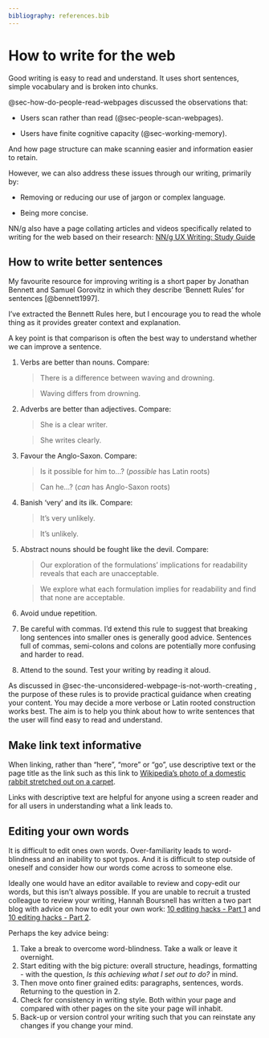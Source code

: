 ```yaml
---
bibliography: references.bib
---
```


# How to write for the web {#sec-how-to-write-for-the-web}

::: {.callout-important .unnumbered title="Summary" appearance="simple" icon="false"}
Good writing is easy to read and understand. It uses short sentences, simple vocabulary and is broken into chunks.
:::

@sec-how-do-people-read-webpages discussed the observations that:

-   Users scan rather than read (@sec-people-scan-webpages).

-   Users have finite cognitive capacity (@sec-working-memory).

And how page structure can make scanning easier and information easier to retain.

However, we can also address these issues through our writing, primarily by:

-   Removing or reducing our use of jargon or complex language.

-   Being more concise.

NN/g also have a page collating articles and videos specifically related to writing for the web based on their research: [NN/g UX Writing: Study Guide](https://www.nngroup.com/articles/ux-writing-study-guide/)

## How to write better sentences {#sec-how-to-write-better-sentences}

My favourite resource for improving writing is a short paper by Jonathan Bennett and Samuel Gorovitz in which they describe 'Bennett Rules' for sentences [@bennett1997].

I've extracted the Bennett Rules here, but I encourage you to read the whole thing as it provides greater context and explanation.

A key point is that comparison is often the best way to understand whether we can improve a sentence.

1.  Verbs are better than nouns. Compare:

    > There is a difference between waving and drowning.

    > Waving differs from drowning.

2.  Adverbs are better than adjectives. Compare:

    > She is a clear writer.

    > She writes clearly.

3.  Favour the Anglo-Saxon. Compare:

    > Is it possible for him to...? (*possible* has Latin roots)

    > Can he...? (*can* has Anglo-Saxon roots)

4.  Banish 'very' and its ilk. Compare:

    > It's very unlikely.

    > It's unlikely.

5.  Abstract nouns should be fought like the devil. Compare:

    > Our exploration of the formulations' implications for readability reveals that each are unacceptable.

    > We explore what each formulation implies for readability and find that none are acceptable.

6.  Avoid undue repetition.

7.  Be careful with commas. I'd extend this rule to suggest that breaking long sentences into smaller ones is generally good advice. Sentences full of commas, semi-colons and colons are potentially more confusing and harder to read.

8.  Attend to the sound. Test your writing by reading it aloud.

As discussed in @sec-the-unconsidered-webpage-is-not-worth-creating , the purpose of these rules is to provide practical guidance when creating your content. You may decide a more verbose or Latin rooted construction works best. The aim is to help you think about how to write sentences that the user will find easy to read and understand.

## Make link text informative {#sec-make-link-text-informative}

When linking, rather than "here", "more" or "go", use descriptive text or the page title as the link such as this link to [Wikipedia's photo of a domestic rabbit stretched out on a carpet](https://commons.wikimedia.org/wiki/File:Domestic_Rabbit_Relaxed_on_Carpet.jpg).

Links with descriptive text are helpful for anyone using a screen reader and for all users in understanding what a link leads to.

## Editing your own words {#sec-editing-your-own-words}

It is difficult to edit ones own words. Over-familiarity leads to word-blindness and an inability to spot typos. And it is difficult to step outside of oneself and consider how our words come across to someone else.

Ideally one would have an editor available to review and copy-edit our words, but this isn't always possible. If you are unable to recruit a trusted colleague to review your writing, Hannah Boursnell has written a two part blog with advice on how to edit your own work: [10 editing hacks - Part 1](https://www.hannahboursnell.com/blog/10editinghacks) and [10 editing hacks - Part 2](https://www.hannahboursnell.com/blog/10editinghacks2).

Perhaps the key advice being:

1.  Take a break to overcome word-blindness. Take a walk or leave it overnight.
2.  Start editing with the big picture: overall structure, headings, formatting - with the question, *Is this achieving what I set out to do?* in mind.
3.  Then move onto finer grained edits: paragraphs, sentences, words. Returning to the question in 2.
4.  Check for consistency in writing style. Both within your page and compared with other pages on the site your page will inhabit.
5.  Back-up or version control your writing such that you can reinstate any changes if you change your mind.
